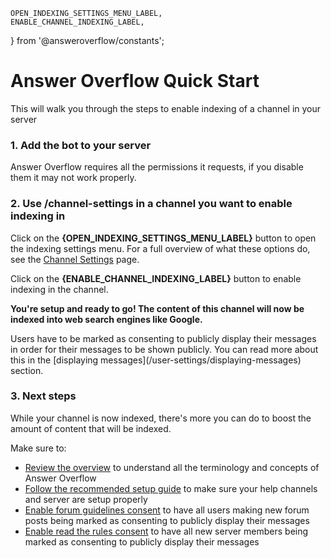 	OPEN_INDEXING_SETTINGS_MENU_LABEL,
	ENABLE_CHANNEL_INDEXING_LABEL,
} from '@answeroverflow/constants';

# Answer Overflow Quick Start

This will walk you through the steps to enable indexing of a channel in your server

### 1. Add the bot to your server

<div className="flex flex-row justify-center">
	<AddToServerButton />
</div>

<Callout>
	Answer Overflow requires all the permissions it requests, if you disable them
	it may not work properly.
</Callout>

### 2. Use /channel-settings in a channel you want to enable indexing in

Click on the **{OPEN_INDEXING_SETTINGS_MENU_LABEL}** button to open the indexing settings menu.
For a full overview of what these options do, see the [Channel Settings](/channel-settings) page.

Click on the **{ENABLE_CHANNEL_INDEXING_LABEL}** button to enable indexing in the channel.

**You're setup and ready to go! The content of this channel will now be indexed into web search engines like Google.**

<Callout type="error" emoji="❗">
	Users have to be marked as consenting to publicly display their messages in
	order for their messages to be shown publicly. You can read more about this in
	the [displaying messages](/user-settings/displaying-messages) section.
</Callout>

### 3. Next steps

While your channel is now indexed, there's more you can do to boost the amount of content that will be indexed.

Make sure to:

- [Review the overview](/) to understand all the terminology and concepts of Answer Overflow
- [Follow the recommended setup guide](/recommended-setup) to make sure your help channels and server are setup properly
- [Enable forum guidelines consent](/channel-settings/forum-guidelines-consent) to have all users making new forum posts being marked as consenting to publicly display their messages
- [Enable read the rules consent](/server-settings/read-the-rules-consent) to have all new server members being marked as consenting to publicly display their messages
